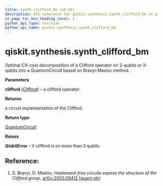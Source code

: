 ```yaml
---
title: synth_clifford_bm (v0.41)
description: API reference for qiskit.synthesis.synth_clifford_bm in qiskit v0.41
in_page_toc_min_heading_level: 1
python_api_type: function
python_api_name: qiskit.synthesis.synth_clifford_bm
---
```


<span id="qiskit-synthesis-synth-clifford-bm" />

# qiskit.synthesis.synth\_clifford\_bm

<Function id="qiskit.synthesis.synth_clifford_bm" isDedicatedPage={true} github="https://github.com/qiskit/qiskit/tree/stable/0.23/qiskit/synthesis/clifford/clifford_decompose_bm.py" signature="synth_clifford_bm(clifford)">
  Optimal CX-cost decomposition of a Clifford operator on 2-qubits or 3-qubits into a QuantumCircuit based on Bravyi-Maslov method.

  **Parameters**

  **clifford** ([*Clifford*](qiskit.quantum_info.Clifford "qiskit.quantum_info.Clifford")) – a clifford operator.

  **Returns**

  a circuit implementation of the Clifford.

  **Return type**

  [QuantumCircuit](qiskit.circuit.QuantumCircuit "qiskit.circuit.QuantumCircuit")

  **Raises**

  **QiskitError** – if clifford is on more than 3 qubits.

  ## Reference:

  1.  S. Bravyi, D. Maslov, *Hadamard-free circuits expose the structure of the Clifford group*, [arXiv:2003.09412 \[quant-ph\]](https://arxiv.org/abs/2003.09412)
</Function>

